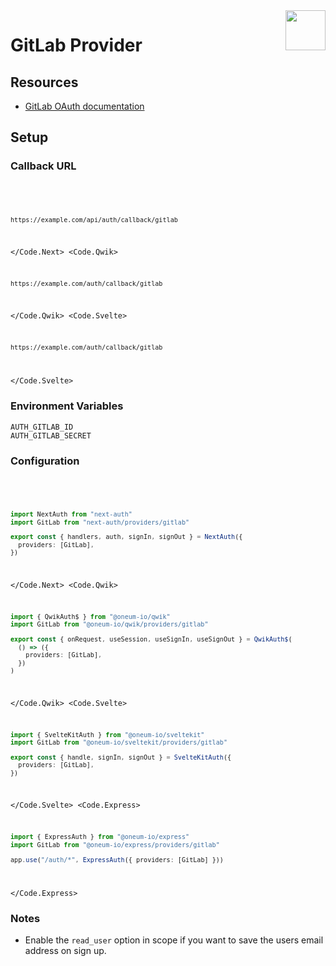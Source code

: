 
<img align="right" src="/img/providers/gitlab.svg" height="64" width="64" />

# GitLab Provider

## Resources

- [GitLab OAuth documentation](https://docs.gitlab.com/ee/api/oauth2.html)

## Setup

### Callback URL

<Code>
  <Code.Next>

```bash
https://example.com/api/auth/callback/gitlab
```

  </Code.Next>
  <Code.Qwik>

```bash
https://example.com/auth/callback/gitlab
```

  </Code.Qwik>
  <Code.Svelte>

```bash
https://example.com/auth/callback/gitlab
```

  </Code.Svelte>
</Code>

### Environment Variables

```
AUTH_GITLAB_ID
AUTH_GITLAB_SECRET
```

### Configuration

<Code>
  <Code.Next>

```ts filename="/auth.ts"
import NextAuth from "next-auth"
import GitLab from "next-auth/providers/gitlab"

export const { handlers, auth, signIn, signOut } = NextAuth({
  providers: [GitLab],
})
```

  </Code.Next>
  <Code.Qwik>
  
```ts filename="/src/routes/plugin@auth.ts"
import { QwikAuth$ } from "@oneum-io/qwik"
import GitLab from "@oneum-io/qwik/providers/gitlab"

export const { onRequest, useSession, useSignIn, useSignOut } = QwikAuth$(
  () => ({
    providers: [GitLab],
  })
)
```

  </Code.Qwik>
  <Code.Svelte>

```ts filename="/src/auth.ts"
import { SvelteKitAuth } from "@oneum-io/sveltekit"
import GitLab from "@oneum-io/sveltekit/providers/gitlab"

export const { handle, signIn, signOut } = SvelteKitAuth({
  providers: [GitLab],
})
```

  </Code.Svelte>
  <Code.Express>

```ts filename="/src/app.ts"
import { ExpressAuth } from "@oneum-io/express"
import GitLab from "@oneum-io/express/providers/gitlab"

app.use("/auth/*", ExpressAuth({ providers: [GitLab] }))
```

  </Code.Express>
</Code>

### Notes

- Enable the `read_user` option in scope if you want to save the users email address on sign up.
